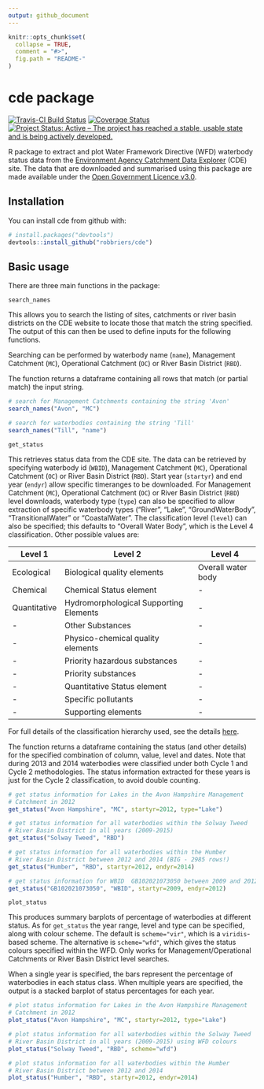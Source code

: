 ```yaml
---
output: github_document
---
```


<!-- README.md is generated from README.Rmd. Please edit that file -->

```r
knitr::opts_chunk$set(
  collapse = TRUE,
  comment = "#>",
  fig.path = "README-"
)
```

# cde package
[![Travis-CI Build Status](https://travis-ci.org/robbriers/cde.svg?branch=master)](https://travis-ci.org/robbriers/cde) [![Coverage Status](https://coveralls.io/repos/github/robbriers/cde/badge.svg?branch=master)](https://coveralls.io/github/robbriers/cde?branch=master) [![Project Status: Active – The project has reached a stable, usable state and is being actively developed.](https://www.repostatus.org/badges/latest/active.svg)](https://www.repostatus.org/#active)

R package to extract and plot Water Framework Directive (WFD) waterbody status data from the [Environment Agency Catchment Data Explorer](http://environment.data.gov.uk/catchment-planning/) (CDE) site. The data that are downloaded and summarised using this package are made available under the [Open Government Licence v3.0](https://www.nationalarchives.gov.uk/doc/open-government-licence/version/3/).

## Installation

You can install cde from github with:

```r
# install.packages("devtools")
devtools::install_github("robbriers/cde")
```

## Basic usage

There are three main functions in the package:

`search_names`

This allows you to search the listing of sites, catchments or river basin districts on the CDE website to locate those that match the string specified. The output of this can then be used to define inputs for the following functions.

Searching can be performed by waterbody name (`name`), Management Catchment (`MC`), Operational Catchment (`OC`) or River Basin District (`RBD`).

The function returns a dataframe containing all rows that match (or partial match) the input string.

```r
# search for Management Catchments containing the string 'Avon'
search_names("Avon", "MC")

# search for waterbodies containing the string 'Till'
search_names("Till", "name")

```


`get_status`

This retrieves status data from the CDE site. The data can be retrieved by specifying waterbody id (`WBID`), Management Catchment (`MC`), Operational Catchment (`OC`) or River Basin District (`RBD`). Start year (`startyr`) and end year (`endyr`) allow specific timeranges to be downloaded. For Management Catchment (`MC`), Operational Catchment (`OC`) or River Basin District (`RBD`) level downloads, waterbody type (`type`) can also be specified to allow extraction of specific waterbody types ("River", "Lake", "GroundWaterBody", "TransitionalWater" or "CoastalWater". The classification level (`level`) can also be specified; this defaults to "Overall Water Body", which is the Level 4 classification. Other possible values are:

Level 1 | Level 2 | Level 4
--- | --- | ---
Ecological | Biological quality elements | Overall water body
Chemical | Chemical Status element | -
Quantitative | Hydromorphological Supporting Elements | -
 - | Other Substances | -
 - | Physico-chemical quality elements | -
 - | Priority hazardous substances | -
 - | Priority substances | -
 - | Quantitative Status element | - 
 - | Specific pollutants | -
 - | Supporting elements | -

For full details of the classification hierarchy used, see the details [here](https://environment.data.gov.uk/catchment-planning/help#help-classification-hierarchy).

The function returns a dataframe containing the status (and other details) for the specified combination of column, value, level and dates. Note that during 2013 and 2014 waterbodies were classified under both Cycle 1 and Cycle 2 methodologies. The status information extracted for these years is just for the Cycle 2 classification, to avoid double counting.

```r
# get status information for Lakes in the Avon Hampshire Management 
# Catchment in 2012
get_status("Avon Hampshire", "MC", startyr=2012, type="Lake")

# get status information for all waterbodies within the Solway Tweed
# River Basin District in all years (2009-2015)
get_status("Solway Tweed", "RBD")

# get status information for all waterbodies within the Humber
# River Basin District between 2012 and 2014 (BIG - 2985 rows!)
get_status("Humber", "RBD", startyr=2012, endyr=2014)

# get status information for WBID  GB102021073050 between 2009 and 2012
get_status("GB102021073050", "WBID", startyr=2009, endyr=2012)
```

`plot_status`

This produces summary barplots of percentage of waterbodies at different status. As for `get_status` the year range, level and type can be specified, along with colour scheme. The default is `scheme="vir"`, which is a `viridis`-based scheme. The alternative is `scheme="wfd"`, which gives the status colours specified within the WFD. Only works for Management/Operational Catchments or River Basin District level searches.

When a single year is specified, the bars represent the percentage of waterbodies in each status class. When multiple years are specified, the output is a stacked barplot of status percentages for each year.

```r
# plot status information for Lakes in the Avon Hampshire Management 
# Catchment in 2012
plot_status("Avon Hampshire", "MC", startyr=2012, type="Lake")

# plot status information for all waterbodies within the Solway Tweed
# River Basin District in all years (2009-2015) using WFD colours
plot_status("Solway Tweed", "RBD", scheme="wfd")

# plot status information for all waterbodies within the Humber
# River Basin District between 2012 and 2014
plot_status("Humber", "RBD", startyr=2012, endyr=2014)
```
